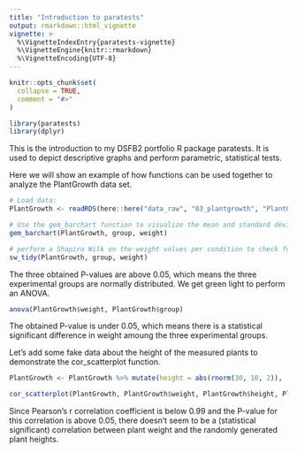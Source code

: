 ```yaml
---
title: "Introduction to paratests"
output: rmarkdown::html_vignette
vignette: >
  %\VignetteIndexEntry{paratests-vignette}
  %\VignetteEngine{knitr::rmarkdown}
  %\VignetteEncoding{UTF-8}
---
```


```r
knitr::opts_chunk$set(
  collapse = TRUE,
  comment = "#>"
)
```

```r
library(paratests)
library(dplyr)
```

This is the introduction to my DSFB2 portfolio R package paratests. It is used to depict descriptive graphs and perform parametric, statistical tests. 

Here we will show an example of how functions can be used together to analyze the PlantGrowth data set.

```r
# Load data:
PlantGrowth <- readRDS(here::here("data_raw", "03_plantgrowth", "PlantGrowth.rds"))

# Use the gem_barchart function to visualize the mean and standard deviation of weight per condition
gem_barchart(PlantGrowth, group, weight)

# perform a Shapiro Wilk on the weight values per condition to check for normality (a parametrical test requires every group to be normally distributed):
sw_tidy(PlantGrowth, group, weight)
```

The three obtained P-values are above 0.05, which means the three experimental groups are normally distributed. We get green light to perform an ANOVA.

```r
anova(PlantGrowth$weight, PlantGrowth$group)
```


The obtained P-value is under 0.05, which means there is a statistical significant difference in weight amoung the three experimental groups.

Let's add some fake data about the height of the measured plants to demonstrate the cor_scatterplot function.

```r
PlantGrowth <- PlantGrowth %>% mutate(height = abs(rnorm(30, 10, 2)), .after = 1)

cor_scatterplot(PlantGrowth, PlantGrowth$weight, PlantGrowth$height, PlantGrowth$group, reposition_r = 1) # Use the reposition_r argument to adjust the "Pearson's r = #" label position on the x axis. The default is set as 'lowest x axis value + 10'.
```

Since Pearson's r correlation coefficient is below 0.99 and the P-value for this correlation is above 0.05, there doesn't seem to be a (statistical significant) correlation between plant weight and the randomly generated plant heights.
